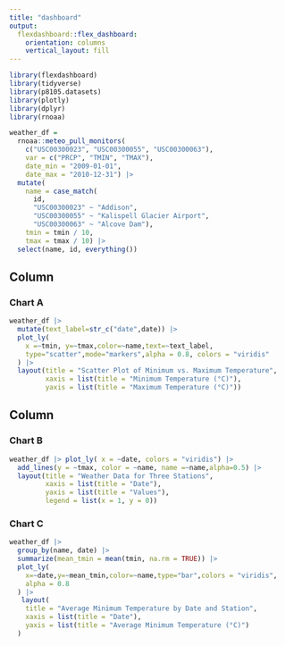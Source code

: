 ```yaml
---
title: "dashboard"
output: 
  flexdashboard::flex_dashboard:
    orientation: columns
    vertical_layout: fill
---
```


```r
library(flexdashboard)
library(tidyverse)
library(p8105.datasets)
library(plotly)
library(dplyr)
library(rnoaa)
```

```r
weather_df = 
  rnoaa::meteo_pull_monitors(
    c("USC00300023", "USC00300055", "USC00300063"),
    var = c("PRCP", "TMIN", "TMAX"), 
    date_min = "2009-01-01",
    date_max = "2010-12-31") |>
  mutate(
    name = case_match(
      id, 
      "USC00300023" ~ "Addison", 
      "USC00300055" ~ "Kalispell Glacier Airport",
      "USC00300063" ~ "Alcove Dam"),
    tmin = tmin / 10,
    tmax = tmax / 10) |>
  select(name, id, everything())
```

Column {data-width=650}
-----------------------------------------------------------------------

### Chart A

```r
weather_df |>
  mutate(text_label=str_c("date",date)) |>
  plot_ly(
    x =~tmin, y=~tmax,color=~name,text=~text_label,
    type="scatter",mode="markers",alpha = 0.8, colors = "viridis"
  ) |>
  layout(title = "Scatter Plot of Minimum vs. Maximum Temperature",
         xaxis = list(title = "Minimum Temperature (°C)"),
         yaxis = list(title = "Maximum Temperature (°C)"))
```

Column {data-width=350}
-----------------------------------------------------------------------

### Chart B

```r
weather_df |> plot_ly( x = ~date, colors = "viridis") |>
  add_lines(y = ~tmax, color = ~name, name =~name,alpha=0.5) |>
  layout(title = "Weather Data for Three Stations",
         xaxis = list(title = "Date"),
         yaxis = list(title = "Values"),
         legend = list(x = 1, y = 0))
```

### Chart C

```r
weather_df |>
  group_by(name, date) |>
  summarize(mean_tmin = mean(tmin, na.rm = TRUE)) |>
  plot_ly(
    x=~date,y=~mean_tmin,color=~name,type="bar",colors = "viridis",
    alpha = 0.8
  ) |>
   layout(
    title = "Average Minimum Temperature by Date and Station",
    xaxis = list(title = "Date"),
    yaxis = list(title = "Average Minimum Temperature (°C)")
  )
```

